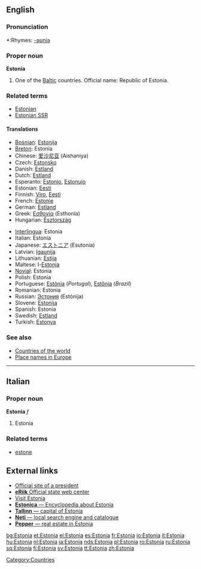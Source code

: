 {{wikipedia}}
==English==

===Pronunciation===
*:Rhymes: [[Rhymes:English:-əʊniə|-əʊniə]]

===Proper noun===
'''Estonia'''

# One of the [[Baltic]] countries. Official name: Republic of Estonia.

===Related terms===
*[[Estonian]]
*[[Estonian SSR]]

====Translations====
{{top}}
*[[Bosnian]]: [[Estonija]] {{f}}
*[[Breton]]: Estonia
*Chinese: [[爱沙尼亚]] (Aishaniya)
*Czech: [[Estonsko]]
*Danish: [[Estland]]
*Dutch: [[Estland]]
*Esperanto: [[Estonio]], [[Estonujo]]
*Estonian: [[Eesti]]
*Finnish: [[Viro]], [[Eesti]]
*French: [[Estonie]]
*German: [[Estland]]
*Greek: [[Εσθονία]] (Esthonía) {{f}}
*Hungarian: [[Észtország]]
{{mid}}
*[[Interlingua]]: Estonia
*Italian: Estonia
*Japanese: [[エストニア]] (Esutonia)
*Latvian: [[Igaunija]] {{f}}
*Lithuanian: [[Estija]] {{f}}
*Maltese: l-[[Estonja]]
*[[Novial]]: Estonia
*Polish: Estonia {{f}}
*Portuguese: [[Estónia]] (''Portugal''), [[Estônia]] (''Brazil'')
*Romanian: Estonia {{f}}
*Russian: [[Эстония]] (Estónija) {{f}}
*Slovene: [[Estonija]] {{f}}
*Spanish: Estonia {{f}}
*Swedish: [[Estland]]
*Turkish: [[Estonya]]
{{bottom}}

===See also=== 
*[[Countries of the world]]
*[[Wiktionary Appendix:Place names in Europe|Place names in Europe]]
[[Category:Countries]]


----

==Italian==
{{Wikipedia|Estonia|lang=it}}
===Proper noun===
'''Estonia''' ''f''

# Estonia

===Related terms===
*[[estone]]

== External links ==
* [http://www.president.ee/en/ Official site of a president]
* [http://www.riik.ee/en/ '''eRiik''' Official state web center]
* [http://visitestonia.com/index.php?page=2 Visit Estonia]
* [http://www.estonica.org '''Estonica''' — Encyclopedia about Estonia]
* [http://www.tallinn.ee/eng '''Tallinn''' — capital of Estonia]
* [http://www.neti.ee '''Neti''' — local search engine and catalogue]
* [http://http://www.pepper.ee/en/ '''Pepper''' — real estate in Estonia]

[[bg:Estonia]]
[[et:Estonia]]
[[el:Estonia]]
[[es:Estonia]]
[[fr:Estonia]]
[[io:Estonia]]
[[it:Estonia]]
[[hu:Estonia]]
[[nl:Estonia]]
[[ja:Estonia]]
[[nds:Estonia]]
[[pl:Estonia]]
[[ro:Estonia]]
[[ru:Estonia]]
[[sq:Estonia]]
[[fi:Estonia]]
[[sv:Estonia]]
[[tt:Estonia]]
[[zh:Estonia]]